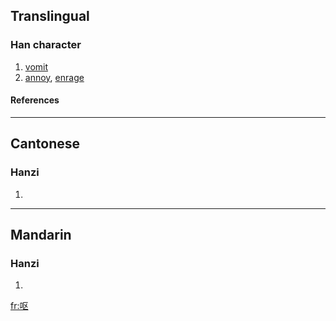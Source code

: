 {{see|嘔}}

==Translingual==
===Han character===
{{Han char|rn=30|rad=口|as=04|sn=7|four=|canj=口尸大 (RSK)}}
# [[vomit]]
# [[annoy]], [[enrage]]
====References====
{{Han ref|kx=0181.191|hdz=10587.040|uh=5455|ud=21589}}
----
==Cantonese==
===Hanzi===
{{yue-hanzi|jyut=|y=au2}}
# {{defn|Cantonese}}
----
==Mandarin==
===Hanzi===
{{cmn-hanzi|tra=嘔|pin=[[ōu]] ([[ou1]])|wg=ou<sup>1</sup>}}
# {{defn|Mandarin}}

[[fr:呕]]